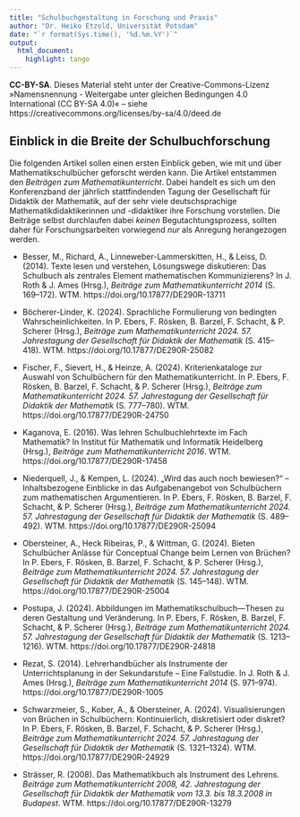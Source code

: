 ```yaml
---
title: "Schulbuchgestaltung in Forschung und Praxis"
author: "Dr. Heiko Etzold, Universität Potsdam"
date: "`r format(Sys.time(), '%d.%m.%Y')`"
output:
  html_document: 
    highlight: tango
---
```


**CC-BY-SA**. Dieses Material steht unter der Creative-Commons-Lizenz »Namensnennung - Weitergabe unter gleichen Bedingungen 4.0 International (CC BY-SA 4.0)« -- siehe https://creativecommons.org/licenses/by-sa/4.0/deed.de

## Einblick in die Breite der Schulbuchforschung

Die folgenden Artikel sollen einen ersten Einblick geben, wie mit und über Mathematikschulbücher geforscht werden kann. Die Artikel entstammen den *Beiträgen zum Mathematikunterricht*. Dabei handelt es sich um den Konferenzband der jährlich stattfindenden Tagung der Gesellschaft für Didaktik der Mathematik, auf der sehr viele deutschsprachige Mathematikdidaktikerinnen und -didaktiker ihre Forschung vorstellen. Die Beiträge selbst durchlaufen dabei *keinen* Begutachtungsprozess, sollten daher für Forschungsarbeiten vorwiegend *nur* als Anregung herangezogen werden.

* Besser, M., Richard, A., Linneweber-Lammerskitten, H., & Leiss, D. (2014). Texte lesen und verstehen, Lösungswege diskutieren: Das Schulbuch als zentrales Element mathematischen Kommunizierens? In J. Roth & J. Ames (Hrsg.), *Beiträge zum Mathematikunterricht 2014* (S. 169–172). WTM. https://doi.org/10.17877/DE290R-13711

* Böcherer-Linder, K. (2024). Sprachliche Formulierung von bedingten Wahrscheinlichkeiten. In P. Ebers, F. Rösken, B. Barzel, F. Schacht, & P. Scherer (Hrsg.), *Beiträge zum Mathematikunterricht 2024. 57. Jahrestagung der Gesellschaft für Didaktik der Mathematik* (S. 415–418). WTM. https://doi.org/10.17877/DE290R-25082

* Fischer, F., Sievert, H., & Heinze, A. (2024). Kriterienkataloge zur Auswahl von Schulbüchern für den Mathematikunterricht. In P. Ebers, F. Rösken, B. Barzel, F. Schacht, & P. Scherer (Hrsg.), *Beiträge zum Mathematikunterricht 2024. 57. Jahrestagung der Gesellschaft für Didaktik der Mathematik* (S. 777–780). WTM. https://doi.org/10.17877/DE290R-24750

* Kaganova, E. (2016). Was lehren Schulbuchlehrtexte im Fach Mathematik? In Institut für Mathematik und Informatik Heidelberg (Hrsg.), *Beiträge zum Mathematikunterricht 2016*. WTM. https://doi.org/10.17877/DE290R-17458

* Niederquell, J., & Kempen, L. (2024). „Wird das auch noch bewiesen?“ – Inhaltsbezogene Einblicke in das Aufgabenangebot von Schulbüchern zum mathematischen Argumentieren. In P. Ebers, F. Rösken, B. Barzel, F. Schacht, & P. Scherer (Hrsg.), *Beiträge zum Mathematikunterricht 2024. 57. Jahrestagung der Gesellschaft für Didaktik der Mathematik* (S. 489–492). WTM. https://doi.org/10.17877/DE290R-25094

* Obersteiner, A., Heck Ribeiras, P., & Wittman, G. (2024). Bieten Schulbücher Anlässe für Conceptual Change beim Lernen von Brüchen? In P. Ebers, F. Rösken, B. Barzel, F. Schacht, & P. Scherer (Hrsg.), *Beiträge zum Mathematikunterricht 2024. 57. Jahrestagung der Gesellschaft für Didaktik der Mathematik* (S. 145–148). WTM. https://doi.org/10.17877/DE290R-25004

* Postupa, J. (2024). Abbildungen im Mathematikschulbuch—Thesen zu deren Gestaltung und Veränderung. In P. Ebers, F. Rösken, B. Barzel, F. Schacht, & P. Scherer (Hrsg.), *Beiträge zum Mathematikunterricht 2024. 57. Jahrestagung der Gesellschaft für Didaktik der Mathematik* (S. 1213–1216). WTM. https://doi.org/10.17877/DE290R-24818

* Rezat, S. (2014). Lehrerhandbücher als Instrumente der Unterrichtsplanung in der Sekundarstufe – Eine Fallstudie. In J. Roth & J. Ames (Hrsg.), *Beiträge zum Mathematikunterricht 2014* (S. 971–974). https://doi.org/10.17877/DE290R-1005

* Schwarzmeier, S., Kober, A., & Obersteiner, A. (2024). Visualisierungen von Brüchen in Schulbüchern: Kontinuierlich, diskretisiert oder diskret? In P. Ebers, F. Rösken, B. Barzel, F. Schacht, & P. Scherer (Hrsg.), *Beiträge zum Mathematikunterricht 2024. 57. Jahrestagung der Gesellschaft für Didaktik der Mathematik* (S. 1321–1324). WTM. https://doi.org/10.17877/DE290R-24929

* Strässer, R. (2008). Das Mathematikbuch als Instrument des Lehrens. *Beiträge zum Mathematikunterricht 2008, 42. Jahrestagung der Gesellschaft für Didaktik der Mathematik vom 13.3. bis 18.3.2008 in Budapest*. WTM. https://doi.org/10.17877/DE290R-13279



